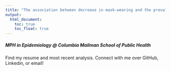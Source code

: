 ```yaml
---
title: "The association between decrease in mask-wearing and the prevalence of seasonal influenza in 2022"
output: 
  html_document:
    toc: true
    toc_float: true
---
```

##### *MPH in Epidemiology @ Columbia Mailman School of Public Health*
Find my resume and most recent analysis. Connect with me over GitHub, Linkedin, or email!

